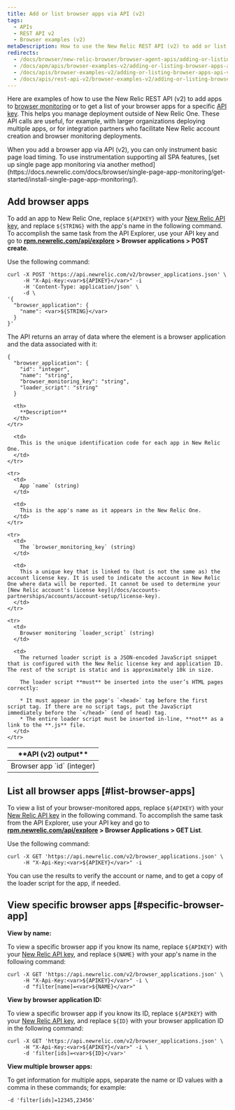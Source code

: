 ```yaml
---
title: Add or list browser apps via API (v2)
tags:
  - APIs
  - REST API v2
  - Browser examples (v2)
metaDescription: How to use the New Relic REST API (v2) to add or list browser apps.
redirects:
  - /docs/browser/new-relic-browser/browser-agent-apis/adding-or-listing-browser-apps-api-v2
  - /docs/apm/apis/browser-examples-v2/adding-or-listing-browser-apps-api-v2
  - /docs/apis/browser-examples-v2/adding-or-listing-browser-apps-api-v2
  - /docs/apis/rest-api-v2/browser-examples-v2/adding-or-listing-browser-apps-api-v2
---
```


Here are examples of how to use the New Relic REST API (v2) to add apps to [browser monitoring](/docs/browser/new-relic-browser/welcome-new-relic-browser/new-relic-browser) or to get a list of your browser apps for a specific [API key](/docs/apis/rest-api-v2/requirements/api-keys). This helps you manage deployment outside of New Relic One. These API calls are useful, for example, with larger organizations deploying multiple apps, or for integration partners who facilitate New Relic account creation and browser monitoring deployments.

<Callout variant="important">
  When you add a browser app via API (v2), you can only instrument basic page load timing. To use instrumentation supporting all SPA features, [set up single page app monitoring via another method](https://docs.newrelic.com/docs/browser/single-page-app-monitoring/get-started/install-single-page-app-monitoring/).
</Callout>

## Add browser apps

To add an app to New Relic One, replace `${APIKEY}` with your [New Relic API key](/docs/apis/rest-api-v2/requirements/api-keys#rest-api-key), and replace `${STRING}` with the app's name in the following command. To accomplish the same task from the API Explorer, use your API key and go to **[rpm.newrelic.com/api/explore](https://rpm.newrelic.com/api/explore) > Browser applications > POST create**.

Use the following command:

```
curl -X POST 'https://api.newrelic.com/v2/browser_applications.json' \
     -H "X-Api-Key:<var>${APIKEY}</var>" -i 
     -H 'Content-Type: application/json' \
     -d \
'{
  "browser_application": {
    "name": <var>${STRING}</var>
  }
}'
```

The API returns an array of data where the element is a browser application and the data associated with it:

```
{
  "browser_application": {
    "id": "integer",
    "name": "string",
    "browser_monitoring_key": "string",
    "loader_script": "string"
  }
```

<table>
  <thead>
    <tr>
      <th width={250}>
        **API (v2) output**
      </th>

      <th>
        **Description**
      </th>
    </tr>
  </thead>

  <tbody>
    <tr>
      <td>
        Browser app `id` (integer)
      </td>

      <td>
        This is the unique identification code for each app in New Relic One.
      </td>
    </tr>

    <tr>
      <td>
        App `name` (string)
      </td>

      <td>
        This is the app's name as it appears in the New Relic One.
      </td>
    </tr>

    <tr>
      <td>
        The `browser_monitoring_key` (string)
      </td>

      <td>
        This a unique key that is linked to (but is not the same as) the account license key. It is used to indicate the account in New Relic One where data will be reported. It cannot be used to determine your [New Relic account's license key](/docs/accounts-partnerships/accounts/account-setup/license-key).
      </td>
    </tr>

    <tr>
      <td>
        Browser monitoring `loader_script` (string)
      </td>

      <td>
        The returned loader script is a JSON-encoded JavaScript snippet that is configured with the New Relic license key and application ID. The rest of the script is static and is approximately 10k in size.

        The loader script **must** be inserted into the user’s HTML pages correctly:

        * It must appear in the page's `<head>` tag before the first script tag. If there are no script tags, put the JavaScript immediately before the `</head>` (end of head) tag.
        * The entire loader script must be inserted in-line, **not** as a link to the **.js** file.
      </td>
    </tr>
  </tbody>
</table>

## List all browser apps [#list-browser-apps]

To view a list of your browser-monitored apps, replace `${APIKEY}` with your [New Relic API key](/docs/apis/rest-api-v2/requirements/api-keys#rest-api-key) in the following command. To accomplish the same task from the API Explorer, use your API key and go to **[rpm.newrelic.com/api/explore](https://rpm.newrelic.com/api/explore) > Browser Applications > GET List**.

Use the following command:

```
curl -X GET 'https://api.newrelic.com/v2/browser_applications.json' \
     -H "X-Api-Key:<var>${APIKEY}</var>" -i
```

You can use the results to verify the account or name, and to get a copy of the loader script for the app, if needed.

## View specific browser apps [#specific-browser-app]

**View by name:**

To view a specific browser app if you know its name, replace `${APIKEY}` with your [New Relic API key](/docs/apis/rest-api-v2/requirements/api-keys#rest-api-key), and replace `${NAME}` with your app's name in the following command:

```
curl -X GET 'https://api.newrelic.com/v2/browser_applications.json' \
     -H "X-Api-Key:<var>${APIKEY}</var>" -i \
     -d "filter[name]=<var>${NAME}</var>"
```

**View by browser application ID:**

To view a specific browser app if you know its ID, replace `${APIKEY}` with your [New Relic API key](/docs/apis/rest-api-v2/requirements/api-keys#rest-api-key), and replace `${ID}` with your browser application ID in the following command:

```
curl -X GET 'https://api.newrelic.com/v2/browser_applications.json' \
     -H "X-Api-Key:<var>${APIKEY}</var>" -i \
     -d 'filter[ids]=<var>${ID}</var>'
```

**View multiple browser apps:**

To get information for multiple apps, separate the name or ID values with a comma in these commands; for example:

```
-d 'filter[ids]=12345,23456'
```
